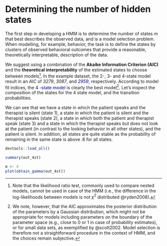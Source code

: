 # Determining the number of hidden states {#sec-hidden}

The first step in developing a HMM is to determine the number of states $m$ that best describes the observed data, and is a model selection problem. When modelling, for example, behavior, the task is to define the states by clusters of observed behavioral outcomes that provide a reasonable, theoretically interpretable, description of the data.

We suggest using a combination of the **Akaike Information Criterion (AIC)** and the **theoretical interpretability** of the estimated states to choose between models[^hiddenstate-1]. In the example dataset, the 2-, 3- and 4-state model result in an *AIC* of *3279*, *3087*, and <span style="color:#000080;">*2959*</span>, respectively. According to model fit indices, the <span style="color:#000080;">4 -state model</span> is clearly the best model[^hiddenstate-2]. Let's inspect the composition of the states for the 4 state model, and the transition probabilities.

[^hiddenstate-1]: Note that the likelihood ratio test, commonly used to compare nested models, cannot be used in case of the HMM (i.e., the difference in the log-likelihoods between models is not $\chi^2$ distributed @ryden2008).

[^hiddenstate-2]: We note, however, that the AIC approximates the posterior distribution of the parameters by a Gaussian distribution, which might not be appropriate for models including parameters on the boundary of the parameter space (e.g., close to 0 or 1 in case of probability estimates), or for small data sets, as exemplified by @scott2002. Model selection is therefore not a straightforward procedure in the context of HMM, and the choices remain subjective.

We can see that we have a state in which the patient speaks and the therapist is silent (state 1), a state in which the patient is silent and the therapist speaks (state 2), a state in which both the patient and therapist speak (state 3) and a state in which the therapist speaks but does not look at the patient (in contrast to the looking behavior in all other states), and the patient is silent. In addition, all states are quite stable as the probability of remaining in the same state is above .6 for all states.

```r
devtools::load_all()
```

```r
summary(out_4st)

m <- 4
plot(obtain_gamma(out_4st))
```


